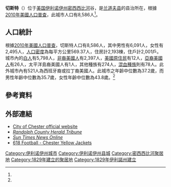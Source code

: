 {{NoteTA
|G1=USState
}}
{{Infobox settlement
|name = 切斯特
|native_name = Chester
|settlement_type = 城市
|image_skyline = Randolph County Courthouse, Chester.jpg
|image_caption = 位於市區泰勒街上的{{le|藍道夫縣法院 (伊利諾州)|Randolph County Courthouse (Illinois)|藍道夫縣法院}}
|image_map = Randolph County Illinois Incorporated and Unincorporated areas Chester Highlighted.svg
|map_caption = 切斯特在[[蘭道夫縣_(伊利諾伊州)|藍道夫縣]]與[[伊利諾州|伊利諾州]]的位置
|subdivision_type = 國家
|subdivision_name = 美國
|subdivision_type1 = [[美国州份|州]]
|subdivision_name1 = [[伊利諾州|伊利諾州]]
|subdivision_type2 = [[伊利諾州行政区划|縣]]
|subdivision_name2 = [[蘭道夫縣_(伊利諾伊州)|藍道夫縣]]
|subdivision_type3 = 
|subdivision_name3 = 
|established_title = 
|established_date = 
|established_title1 = 
|established_date1 = 
|established_title2 = 
|established_date2 = 
|extinct_title = 
|extinct_date = 
| area_footnotes = <ref name="CenPopGazetteer2016">{{cite web|title=2016 U.S. Gazetteer Files|url=https://www2.census.gov/geo/docs/maps-data/data/gazetteer/2016_Gazetteer/2016_gaz_place_17.txt|publisher=United States Census Bureau|accessdate=2017-06-29}}</ref>
| area_total_km2 = 15.08
| area_total_sq_mi = 5.82
| area_land_km2 = 15.04
| area_land_sq_mi = 5.81
| area_water_km2 = 0.04
| area_water_sq_mi = 0.02
|elevation_footnotes = 
|elevation_ft = 669
|population_footnotes = <ref name="Census2010">{{Cite web |url=http://factfinder2.census.gov |title=Profile of General Population and Housing Characteristics: 2010 Demographic Profile Data (DP-1): Chester city, Illinois |publisher=U.S. Census Bureau, American Factfinder |accessdate=2012-01-03 |deadurl=yes |archiveurl=https://web.archive.org/web/20130911234518/http://factfinder2.census.gov/ |archivedate=2013-09-11 }}</ref>
|population_as_of = [[2010年美國人口普查|2010]]
| population_total = 8586
| pop_est_as_of = 2016
| pop_est_footnotes = <ref name="USCensusEst2016"/>
| population_est = 8562
| population_rank = 
| population_density_km2 = 569.37
| population_density_sq_mi = 1474.68
|timezone = [[北美中部时区|CST]]
|utc_offset = -6
|timezone_DST = CDT
|utc_offset_DST = -5
|postal_code_type = [[美國郵區編號|郵區編號]]
|postal_code = 62233
|area_code_type = 
|area_code = [[電話區號618|618]]
|blank_name = [[聯邦資料處理標準|FIPS]]
|blank_info = {{FIPS|17|13139}}
|blank1_name = [[地名信息系统|GNIS]]
|blank1_info = {{GNIS 4|406027}}
|website = {{URL|www.chesterill.com}}
|footnotes = 
}}

'''切斯特'''（{{lang-en|Chester}}）位于[[美国|美国]][[伊利诺伊州|伊利诺伊州]][[密西西比河|密西西比河]]谷，是[[兰道夫县_(伊利诺伊州)|兰道夫县]]的县治所在，根據[[2010年美國人口普查|2010年美國人口普查]]，此城市人口有8,586人<ref name="Census2010"/>。

==人口統計==
{{US Census population
|1870= 1615
|1880= 2580
|1890= 2708
|1900= 2832
|1910= 2747
|1920= 2904
|1930= 3922
|1940= 5110
|1950= 5389
|1960= 4460
|1970= 5310
|1980= 8401
|1990= 8194
|2000= 8400
|2010= 8586
|estyear=2016
|estimate=8562
|align=left
|estref=<ref name="USCensusEst2016">{{cite web|url=https://www.census.gov/programs-surveys/popest/data/tables.2016.html|title=Population and Housing Unit Estimates|accessdate=2017-06-09|archive-date=2018-06-13|archive-url=https://web.archive.org/web/20180613152514/https://www.census.gov/programs-surveys/popest/data/tables.2016.html|dead-url=no}}</ref>
|footnote=U.S. Decennial Census<ref name="DecennialCensus">{{cite web|url=https://www.census.gov/prod/www/decennial.html|title=Census of Population and Housing|publisher=Census.gov|accessdate=2015-06-04|deadurl=yes|archiveurl=https://www.webcitation.org/6YSasqtfX?url=http://www.census.gov/prod/www/decennial.html|archivedate=2015-05-12}}</ref>
}}
根據[[2010年美國人口普查|2010年美國人口普查]]，切斯特人口有8,586人，其中男性有6,091人，女性有2,495人，[[人口密度|人口密度]]為每平方公里569.37人，住房計2,193棟，住戶計2,001戶。城市內的[[美國白人|白人]]有5,798人，[[非裔美國人|非裔美國人]]有2,397人，[[美國原住民|美國原住民]]有12人，[[亞裔美國人|亞裔美國人]]有26人，太平洋島裔美國人有1人，其他種族有274人，[[混血兒|混血種族]]則有78人。此外城市內有521人為西班牙裔或拉丁裔美國人。此城市之年齡中位數為37.2歲，而男性年齡中位數為35.7歲，女性年齡中位數為43.8歲。<ref name="Census2010"/>

{{Population pyramid
|caption = 伊利諾州切斯特人口金字塔（2010年）<ref name="Census2010"/>
|float = 
|width = 50%
|margin-left =0.5em
|margin-right=
|margin-top =0.5em
|margin-bottom=0.5em
|labelwidth=0.1
|border=solid 1px silver
|font-size =65%
|maxvalue = 1000
|85+|63|153
|80-84|46|97
|75-79|63|110
|70-74|95|81
|65-69|111|152
|60-64|202|132
|55-59|334|171
|50-54|428|157
|45-49|560|151
|40-44|565|149
|35-39|667|148
|30-34|835|128
|25-29|842|140
|20-24|577|141
|15-19|218|139
|10-14|156|146
|5-9|170|152
|0-4|159|148
}}

==參考資料==
{{Reflist}}

==外部連結==
{{Commons category|Chester, Illinois}}
*[http://www.chesterill.com City of Chester official website] {{Wayback|url=http://www.chesterill.com/ |date=20201022004359 }}
*''[http://randolphcountyheraldtribune.com/ Randolph County Herald Tribune] {{Wayback|url=http://randolphcountyheraldtribune.com/ |date=20201217114414 }}''
*''[https://web.archive.org/web/20081207010431/http://www.suntimesnews.com/2/index.html Sun Times News Online]''
*[https://web.archive.org/web/20081025025958/http://www.618football.com/teams/sirr-mississippi/chester-yellowjackets/ 618 Football - Chester Yellow Jackets]
{{蘭道夫縣 (伊利諾伊州)}}
{{DEFAULTSORT:Chester, Illinois}}
[[Category:伊利诺伊州城市|Category:伊利诺伊州城市]]
[[Category:伊利诺伊州县城|Category:伊利诺伊州县城]]
[[Category:密西西比河聚居地|Category:密西西比河聚居地]]
[[Category:1829年建立的聚居地|Category:1829年建立的聚居地]]
[[Category:1829年伊利諾州建立|Category:1829年伊利諾州建立]]